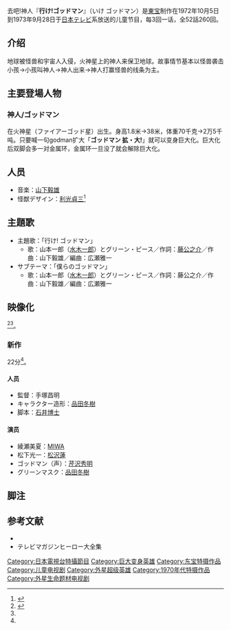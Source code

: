 {{roughtranslation|time=2015-01-09T05:46:40+00:00}}
去吧!神人『'''行け!ゴッドマン'''』（いけ ゴッドマン）是[[東宝|東宝]]制作在1972年10月5日到1973年9月28日于[[日本テレビ放送網|日本テレビ]]系放送的儿童节目，每3回一话，全52話260回。
==介绍==
地球被怪兽和宇宙人入侵，火神星上的神人来保卫地球。故事情节基本以怪兽袭击小孩→小孩叫神人→神人出来→神人打赢怪兽的线条为主。

==主要登場人物==
===神人/ゴッドマン===
在火神星（ファイアーゴッド星）出生。身高1.8米→38米，体重70千克→2万5千吨。只要喊一句godman扩大「'''ゴッドマン 拡・大!'''」就可以变身巨大化。巨大化后双脚会多一对金属环，金属环一旦没了就会解除巨大化。

==人员==
* 音楽：[[山下毅雄|山下毅雄]]
* 怪獣デザイン：[[利光貞三|利光貞三]]<ref>{{Cite book |editor=竹書房/イオン編 |date=1995-11-30 |title=超人画報 国産架空ヒーロー40年の歩み |publisher=[[竹書房|竹書房]] |pages=96 |id=C0076 |isbn=4-88475-874-9}}</ref>
== 主題歌 ==
* 主題歌：「行け! ゴッドマン」
** 歌：山本一郎（[[水木一郎|水木一郎]]）とグリーン・ピース／作詞：[[藤公之介|藤公之介]]／作曲：山下毅雄／編曲：広瀬雅一
*サブテーマ：「僕らのゴッドマン」
**歌：山本一郎（[[水木一郎|水木一郎]]）とグリーン・ピース／作詞：藤公之介／作曲：山下毅雄／編曲：広瀬雅一
==映像化==
<ref name = "宇宙船YB09">{{Cite journal|date = 2009-04-01|title = 宇宙船vol.124特別付録 宇宙船 YEARBOOK 2009|journal = [[宇宙船_(雑誌)|宇宙船]]|volume = vol.124 |issue =（2009.春号）|publisher = [[ホビージャパン|ホビージャパン]] |page=別冊p.35 |isbn = 978-4894258549 }}</ref><ref name = "宇宙船YB09" />。

=== 新作 ===
22分<ref name = "宇宙船YB09" />。

====人员====
* 監督：手塚昌明
* キャラクター造形：[[品田冬樹|品田冬樹]]
* 脚本：[[石井博士|石井博士]]

====演员====
* 綾瀬美夏：[[MIWA|MIWA]]
* 松下光一：[[松沢蓮|松沢蓮]]
* ゴッドマン（声）：[[芹沢秀明|芹沢秀明]]
* グリーンマスク：[[品田冬樹|品田冬樹]]

== 脚注 ==
{{Reflist}}
==参考文献==
* {{Cite book 
|date = 1990-03-24 
|title = [[全怪獣怪人|全怪獣怪人]] 
|publisher = [[勁文社|勁文社]] 
|volume = 上巻 
|id=C0676 
|isbn = 4-7669-0962-3 
|ref={{SfnRef|全怪獣怪人 上|1990}}
}}
*テレビマガジンヒーロー大全集

{{おはよう!こどもショー}}

{{DEFAULTSORT:いけこつとまん}}
[[Category:日本電視台特攝節目|Category:日本電視台特攝節目]]
[[Category:巨大变身英雄|Category:巨大变身英雄]]
[[Category:东宝特摄作品|Category:东宝特摄作品]]
[[Category:儿童电视剧|Category:儿童电视剧]]
[[Category:外星超级英雄|Category:外星超级英雄]]
[[Category:1970年代特摄作品|Category:1970年代特摄作品]]
[[Category:外星生命题材电视剧|Category:外星生命题材电视剧]]


{{Tv-stub}}
